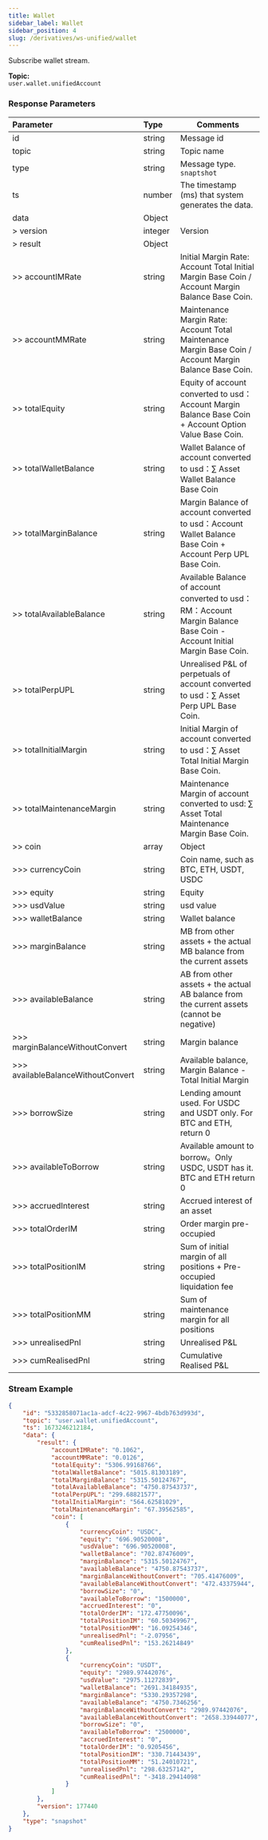 ```yaml
---
title: Wallet
sidebar_label: Wallet
sidebar_position: 4
slug: /derivatives/ws-unified/wallet
---
```



Subscribe wallet stream.

**Topic:**<br/>
`user.wallet.unifiedAccount`

### Response Parameters
| Parameter | Type | Comments|
|:----- |:-----|----- |
|id |string |Message id |
|topic |string |Topic name |
|type |string |Message type. `snaptshot`|
|ts |number |The timestamp (ms) that system generates the data. |
|data |Object | |
|> version |integer |Version|
|> result |Object | |
|>> accountIMRate |string |Initial Margin Rate: Account Total Initial Margin Base Coin / Account Margin Balance Base Coin. |
|>> accountMMRate |string |Maintenance Margin Rate: Account Total Maintenance Margin Base Coin / Account Margin Balance Base Coin. |
|>> totalEquity |string |Equity of account converted to usd：Account Margin Balance Base Coin + Account Option Value Base Coin. |
|>> totalWalletBalance |string |Wallet Balance of account converted to usd：∑ Asset Wallet Balance Base Coin |
|>> totalMarginBalance |string |Margin Balance of account converted to usd：Account Wallet Balance Base Coin + Account Perp UPL Base Coin. |
|>> totalAvailableBalance |string |Available Balance of account converted to usd：RM：Account Margin Balance Base Coin - Account Initial Margin Base Coin. |
|>> totalPerpUPL |string |Unrealised P&L of perpetuals of account converted to usd：∑ Asset Perp UPL Base Coin. |
|>> totalInitialMargin |string |Initial Margin of account converted to usd：∑ Asset Total Initial Margin Base Coin. |
|>> totalMaintenanceMargin |string |Maintenance Margin of account converted to usd: ∑ Asset Total Maintenance Margin Base Coin. |
|>> coin |array |Object |
|>>> currencyCoin |string |Coin name, such as BTC, ETH, USDT, USDC |
|>>> equity |string |Equity |
|>>> usdValue |string |usd value |
|>>> walletBalance |string |Wallet balance |
|>>> marginBalance |string |MB from other assets + the actual MB balance from the current assets |
|>>> availableBalance |string |AB from other assets + the actual AB balance from the current assets (cannot be negative) |
|>>> marginBalanceWithoutConvert |string |Margin balance |
|>>> availableBalanceWithoutConvert	|string	|Available balance, Margin Balance - Total Initial Margin |
|>>> borrowSize |string |Lending amount used. For USDC and USDT only. For BTC and ETH, return 0|
|>>> availableToBorrow |string |Available amount to borrow。Only USDC, USDT has it. BTC and ETH return 0 |
|>>> accruedInterest |string |Accrued interest of an asset |
|>>> totalOrderIM |string |Order margin pre-occupied |
|>>> totalPositionIM |string |Sum of initial margin of all positions + Pre-occupied liquidation fee |
|>>> totalPositionMM |string |Sum of maintenance margin for all positions |
|>>> unrealisedPnl |string |Unrealised P&L |
|>>> cumRealisedPnl |string |Cumulative Realised P&L

### Stream Example

```json
{
    "id": "5332858071ac1a-adcf-4c22-9967-4bdb763d993d",
    "topic": "user.wallet.unifiedAccount",
    "ts": 1673246212184,
    "data": {
        "result": {
            "accountIMRate": "0.1062",
            "accountMMRate": "0.0126",
            "totalEquity": "5306.99168766",
            "totalWalletBalance": "5015.81303189",
            "totalMarginBalance": "5315.50124767",
            "totalAvailableBalance": "4750.87543737",
            "totalPerpUPL": "299.68821577",
            "totalInitialMargin": "564.62581029",
            "totalMaintenanceMargin": "67.39562585",
            "coin": [
                {
                    "currencyCoin": "USDC",
                    "equity": "696.90520008",
                    "usdValue": "696.90520008",
                    "walletBalance": "702.87476009",
                    "marginBalance": "5315.50124767",
                    "availableBalance": "4750.87543737",
                    "marginBalanceWithoutConvert": "705.41476009",
                    "availableBalanceWithoutConvert": "472.43375944",
                    "borrowSize": "0",
                    "availableToBorrow": "1500000",
                    "accruedInterest": "0",
                    "totalOrderIM": "172.47750096",
                    "totalPositionIM": "60.50349967",
                    "totalPositionMM": "16.09254346",
                    "unrealisedPnl": "-2.07956",
                    "cumRealisedPnl": "153.26214849"
                },
                {
                    "currencyCoin": "USDT",
                    "equity": "2989.97442076",
                    "usdValue": "2975.11272839",
                    "walletBalance": "2691.34184935",
                    "marginBalance": "5330.29357298",
                    "availableBalance": "4750.7346256",
                    "marginBalanceWithoutConvert": "2989.97442076",
                    "availableBalanceWithoutConvert": "2658.33944077",
                    "borrowSize": "0",
                    "availableToBorrow": "2500000",
                    "accruedInterest": "0",
                    "totalOrderIM": "0.9205456",
                    "totalPositionIM": "330.71443439",
                    "totalPositionMM": "51.24010721",
                    "unrealisedPnl": "298.63257142",
                    "cumRealisedPnl": "-3418.29414098"
                }
            ]
        },
        "version": 177440
    },
    "type": "snapshot"
}
```